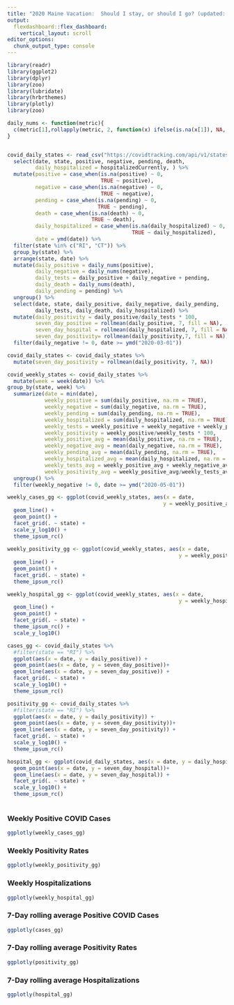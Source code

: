 ```yaml
---
title: "2020 Maine Vacation:  Should I stay, or should I go? (updated: `r lubridate::today()`)"
output:
  flexdashboard::flex_dashboard:
    vertical_layout: scroll
editor_options: 
  chunk_output_type: console
---
```


```r
library(readr)
library(ggplot2)
library(dplyr)
library(zoo)
library(lubridate)
library(hrbrthemes)
library(plotly)
library(zoo)

daily_nums <- function(metric){
  c(metric[1],rollapply(metric, 2, function(x) ifelse(is.na(x[1]), NA, x[2] - x[1])))
}


covid_daily_states <- read_csv("https://covidtracking.com/api/v1/states/daily.csv") %>%
  select(date, state, positive, negative, pending, death, 
         daily_hospitalized = hospitalizedCurrently, ) %>% 
  mutate(positive = case_when(is.na(positive) ~ 0,
                              TRUE ~ positive),
         negative = case_when(is.na(negative) ~ 0,
                              TRUE ~ negative),
         pending = case_when(is.na(pending) ~ 0,
                             TRUE ~ pending),
         death = case_when(is.na(death) ~ 0,
                           TRUE ~ death),
         daily_hospitalized = case_when(is.na(daily_hospitalized) ~ 0,
                                        TRUE ~ daily_hospitalized),
         date = ymd(date)) %>%
  filter(state %in% c("RI", "CT")) %>%
  group_by(state) %>%
  arrange(state, date) %>%
  mutate(daily_positive = daily_nums(positive), 
         daily_negative = daily_nums(negative),
         daily_tests = daily_positive + daily_negative + pending,
         daily_death = daily_nums(death),
         daily_pending = pending) %>%
  ungroup() %>%
  select(date, state, daily_positive, daily_negative, daily_pending, 
         daily_tests, daily_death, daily_hospitalized) %>%
  mutate(daily_positivity = daily_positive/daily_tests * 100,
         seven_day_positive = rollmean(daily_positive, 7, fill = NA),
         seven_day_hospital = rollmean(daily_hospitalized, 7, fill = NA),
         seven_day_positivity= rollmean(daily_positivity,7, fill = NA))  %>%
  filter(daily_negative != 0, date >= ymd("2020-03-01"))

covid_daily_states <- covid_daily_states %>% 
  mutate(seven_day_positivity = rollmean(daily_positivity, 7, NA))

covid_weekly_states <- covid_daily_states %>%
  mutate(week = week(date)) %>%
group_by(state, week) %>%
  summarize(date = min(date),
            weekly_positive = sum(daily_positive, na.rm = TRUE),
            weekly_negative = sum(daily_negative, na.rm = TRUE),
            weekly_pending = sum(daily_pending, na.rm = TRUE),
            weekly_hospitalized = sum(daily_hospitalized, na.rm = TRUE),
            weekly_tests = weekly_positive + weekly_negative + weekly_pending,
            weekly_positivity = weekly_positive/weekly_tests * 100,
            weekly_positive_avg = mean(daily_positive, na.rm = TRUE),
            weekly_negative_avg = mean(daily_negative, na.rm = TRUE),
            weekly_pending_avg = mean(daily_pending, na.rm = TRUE),
            weekly_hospitalized_avg = mean(daily_hospitalized, na.rm = TRUE),
            weekly_tests_avg = weekly_positive_avg + weekly_negative_avg + weekly_pending_avg,
            weekly_positivity_avg = weekly_positive_avg/weekly_tests_avg * 100) %>%
  ungroup() %>%
  filter(weekly_negative != 0, date >= ymd("2020-05-01"))

weekly_cases_gg <- ggplot(covid_weekly_states, aes(x = date, 
                                                  y = weekly_positive_avg)) +
  geom_line() +
  geom_point() +
  facet_grid(. ~ state) +
  scale_y_log10() +
  theme_ipsum_rc()
 
weekly_positivity_gg <- ggplot(covid_weekly_states, aes(x = date, 
                                                       y = weekly_positivity_avg)) +
  geom_line() +
  geom_point() +
  facet_grid(. ~ state) +
  theme_ipsum_rc()

weekly_hospital_gg <- ggplot(covid_weekly_states, aes(x = date, 
                                                       y = weekly_hospitalized_avg)) +
  geom_line() +
  geom_point() +
  facet_grid(. ~ state) +
  theme_ipsum_rc() +
  scale_y_log10()

cases_gg <- covid_daily_states %>%
  #filter(state == "RI") %>% 
  ggplot(aes(x = date, y = daily_positive)) +
  geom_point(aes(x = date, y = seven_day_positive))+
  geom_line(aes(x = date, y = seven_day_positive)) +
  facet_grid(. ~ state) +
  scale_y_log10() +
  theme_ipsum_rc()

positivity_gg <- covid_daily_states %>% 
  #filter(state == "RI") %>% 
  ggplot(aes(x = date, y = daily_positivity)) +
  geom_point(aes(x = date, y = seven_day_positivity))+
  geom_line(aes(x = date, y = seven_day_positivity)) +
  facet_grid(. ~ state) +
  scale_y_log10() +
  theme_ipsum_rc()

hospital_gg <- ggplot(covid_daily_states, aes(x = date, y = daily_hospitalized)) +
  geom_point(aes(x = date, y = seven_day_hospital))+
  geom_line(aes(x = date, y = seven_day_hospital)) +
  facet_grid(. ~ state) +
  scale_y_log10() +
  theme_ipsum_rc()
  
```

### Weekly Positive COVID Cases

```r
ggplotly(weekly_cases_gg) 
```

### Weekly Positivity Rates

```r
ggplotly(weekly_positivity_gg)
```

### Weekly Hospitalizations

```r
ggplotly(weekly_hospital_gg)
```

### 7-Day rolling average Positive COVID Cases

```r
ggplotly(cases_gg) 
```

### 7-Day rolling average  Positivity Rates

```r
ggplotly(positivity_gg)
```

### 7-Day rolling average  Hospitalizations

```r
ggplotly(hospital_gg)
```
